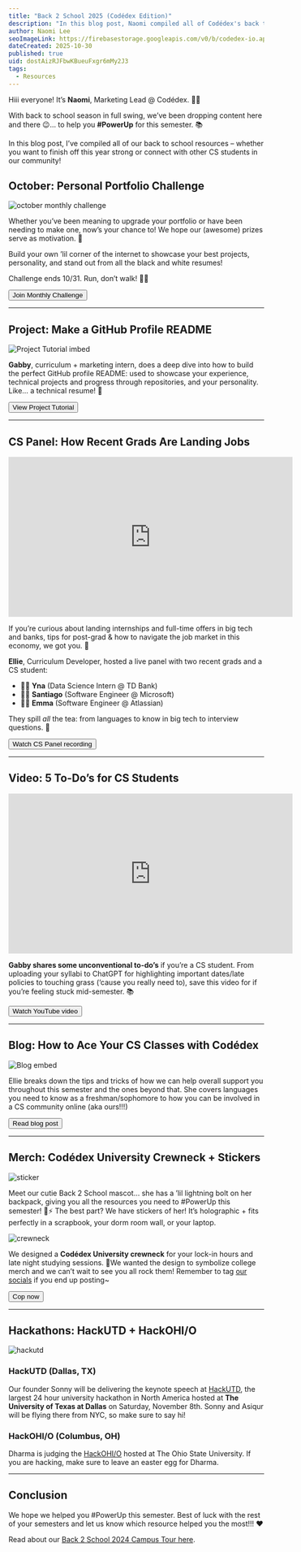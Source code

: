 ```yaml
---
title: "Back 2 School 2025 (Codédex Edition)"
description: "In this blog post, Naomi compiled all of Codédex's back to school resources – whether you want to finish off this year strong or connect with other CS students in our community!"
author: Naomi Lee
seoImageLink: https://firebasestorage.googleapis.com/v0/b/codedex-io.appspot.com/o/blogs%2Fback-2-school-2025%2Fbanner.gif?alt=media&token=5f8e00ff-9701-484d-980c-dd16899a79ec
dateCreated: 2025-10-30
published: true
uid: dostAizRJFbwKBueuFxgr6mMy2J3
tags:
  - Resources
---
```


Hiii everyone! It’s **Naomi**, Marketing Lead @ Codédex. 👋🏻

With back to school season in full swing, we’ve been dropping content here and there 😉… to help you **#PowerUp** for this semester. 📚

In this blog post, I’ve compiled all of our back to school resources – whether you want to finish off this year strong or connect with other CS students in our community!

## October: Personal Portfolio Challenge

![october monthly challenge](https://i.imgur.com/DdSIZai.png)

Whether you’ve been meaning to upgrade your portfolio or have been needing to make one, now’s your chance to! We hope our (awesome) prizes serve as motivation. 🤗

Build your own ’lil corner of the internet to showcase your best projects, personality, and stand out from all the black and white resumes!

Challenge ends 10/31. Run, don’t walk! 🏃‍♀️

<div
  style={{
    display: "flex",
    justifyContent: "center",
    marginBottom: "1.2rem",
    transform: "scale(.9)",
  }}
>
  <a
    href="https://www.codedex.io/community/monthly-challenge/rxszczV44NOqXn80BC7Y"
    style={{ all: "unset" }}
    target="_blank"
    and
    rel="noopener noreferrer"
  >
    <Button variant="yellow">Join Monthly Challenge</Button>
  </a>
</div>

---

## Project: Make a GitHub Profile README

![Project Tutorial imbed](https://i.imgur.com/Eap79gy.png)

**Gabby**, curriculum + marketing intern, does a deep dive into how to build the perfect GitHub profile README: used to showcase your experience, technical projects and progress through repositories, and your personality. Like… a technical resume! 👾

<div
  style={{
    display: "flex",
    justifyContent: "center",
    marginBottom: "1.2rem",
    transform: "scale(.9)",
  }}
>
  <a
    href="https://www.codedex.io/projects/make-a-github-profile-readme"
    style={{ all: "unset" }}
    target="_blank"
    and
    rel="noopener noreferrer"
  >
    <Button variant="yellow">View Project Tutorial</Button>
  </a>
</div>

---

## CS Panel: How Recent Grads Are Landing Jobs

<iframe width="560" height="315" src="https://www.youtube.com/embed/GVxwY4IQCoc?si=pp72KyqmvRl3m_sn" title="YouTube video player" frameborder="0" allow="accelerometer; autoplay; clipboard-write; encrypted-media; gyroscope; picture-in-picture; web-share" referrerpolicy="strict-origin-when-cross-origin" allowfullscreen></iframe>

If you’re curious about landing internships and full-time offers in big tech and banks, tips for post-grad & how to navigate the job market in this economy, we got you. 🤩

**Ellie**, Curriculum Developer, hosted a live panel with two recent grads and a CS student:

- 👩‍💻 **Yna** (Data Science Intern @ TD Bank)
- 🧑‍💻 **Santiago** (Software Engineer @ Microsoft)
- 👩‍💻 **Emma** (Software Engineer @ Atlassian)

They spill _all_ the tea: from languages to know in big tech to interview questions. 🤫

<div
  style={{
    display: "flex",
    justifyContent: "center",
    marginBottom: "1.2rem",
    transform: "scale(.9)",
  }}
>
  <a
    href="https://www.youtube.com/watch?v=GVxwY4IQCoc"
    style={{ all: "unset" }}
    target="_blank"
    and
    rel="noopener noreferrer"
  >
    <Button variant="yellow">Watch CS Panel recording</Button>
  </a>
</div>

---

## Video: 5 To-Do’s for CS Students

<iframe width="560" height="315" src="https://www.youtube.com/embed/Ww0C2fwCYd0?si=0YOaafFaAWYq_83d" title="YouTube video player" frameborder="0" allow="accelerometer; autoplay; clipboard-write; encrypted-media; gyroscope; picture-in-picture; web-share" referrerpolicy="strict-origin-when-cross-origin" allowfullscreen></iframe>

**Gabby shares some unconventional to-do’s** if you’re a CS student. From uploading your syllabi to ChatGPT for highlighting important dates/late policies to touching grass (‘cause you really need to), save this video for if you’re feeling stuck mid-semester. 📚

<div
  style={{
    display: "flex",
    justifyContent: "center",
    marginBottom: "1.2rem",
    transform: "scale(.9)",
  }}
>
  <a
    href="https://www.youtube.com/watch?v=Ww0C2fwCYd0"
    style={{ all: "unset" }}
    target="_blank"
    and
    rel="noopener noreferrer"
  >
    <Button variant="yellow">Watch YouTube video</Button>
  </a>
</div>

---

## Blog: How to Ace Your CS Classes with Codédex

![Blog embed](https://i.imgur.com/madvp4S.gif)

Ellie breaks down the tips and tricks of how we can help overall support you throughout this semester and the ones beyond that. She covers languages you need to know as a freshman/sophomore to how you can be involved in a CS community online (aka ours!!!)

<div
  style={{
    display: "flex",
    justifyContent: "center",
    marginBottom: "1.2rem",
    transform: "scale(.9)",
  }}
>
  <a
    href="https://www.codedex.io/blog/how-to-ace-your-computer-science-classes-with-codedex"
    style={{ all: "unset" }}
    target="_blank"
    and
    rel="noopener noreferrer"
  >
    <Button variant="yellow">Read blog post</Button>
  </a>
</div>

---

## Merch: Codédex University Crewneck + Stickers

![sticker](https://i.imgur.com/fW93R8N.png)

Meet our cutie Back 2 School mascot… she has a ’lil lightning bolt on her backpack, giving you all the resources you need to #PowerUp this semester! 🎒⚡️ The best part? We have stickers of her! It’s holographic + fits perfectly in a scrapbook, your dorm room wall, or your laptop.

![crewneck](https://i.imgur.com/qWFpBzi.png)

We designed a **Codédex University crewneck** for your lock-in hours and late night studying sessions. 👚We wanted the design to symbolize college merch and we can’t wait to see you all rock them! Remember to tag [our socials](https://linktr.ee/codedex) if you end up posting~

<div
  style={{
    display: "flex",
    justifyContent: "center",
    marginBottom: "1.2rem",
    transform: "scale(.9)",
  }}
>
  <a
    href="https://codedex.myshopify.com/products/back-2-school-champion-crewneck-sweatshirt"
    style={{ all: "unset" }}
    target="_blank"
    and
    rel="noopener noreferrer"
  >
    <Button variant="yellow">Cop now</Button>
  </a>
</div>

---

## Hackathons: HackUTD + HackOHI/O

![hackutd](https://i.imgur.com/QHVtzpv.png)

### HackUTD (Dallas, TX)

Our founder Sonny will be delivering the keynote speech at [HackUTD](https://legend.hackutd.co/), the largest 24 hour university hackathon in North America hosted at **The University of Texas at Dallas** on Saturday, November 8th. Sonny and Asiqur will be flying there from NYC, so make sure to say hi!

### HackOHI/O (Columbus, OH)

Dharma is judging the [HackOHI/O](https://hack.osu.edu/2025) hosted at The Ohio State University. If you are hacking, make sure to leave an easter egg for Dharma.

--- 

## Conclusion

We hope we helped you #PowerUp this semester. Best of luck with the rest of your semesters and let us know which resource helped you the most!!! ❤️

Read about our [Back 2 School 2024 Campus Tour here](https://www.codedex.io/blog/back-to-school-campus-tour-2024).
